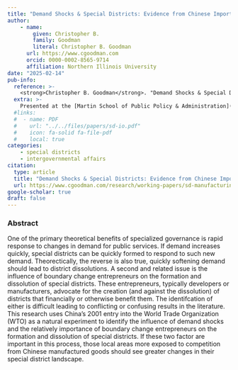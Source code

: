 ```yaml
---
title: "Demand Shocks & Special Districts: Evidence from Chinese Import Shocks"
author: 
    - name: 
        given: Christopher B.
        family: Goodman
        literal: Christopher B. Goodman
      url: https://www.cgoodman.com
      orcid: 0000-0002-8565-9714
      affiliation: Northern Illinois University
date: "2025-02-14"
pub-info:
  reference: >-
    <strong>Christopher B. Goodman</strong>. "Demand Shocks & Special Districts: Evidence from Chinese Import Shocks,” Working paper.
  extra: >-
    Presented at the [Martin School of Public Policy & Administration](https://slides.cgoodman.com/presentation/2025-uky), Lexington, Kentucky, February 2025.
  #links:
  #  - name: PDF
  #    url: "../../files/papers/sd-io.pdf"
  #    icon: fa-solid fa-file-pdf
  #    local: true
categories:
    - special districts
    - intergovernmental affairs
citation:
  type: article
  title: "Demand Shocks & Special Districts: Evidence from Chinese Import Shocks"
  url: https://www.cgoodman.com/research/working-papers/sd-manufacturing
google-scholar: true
draft: false
---
```


### Abstract
One of the primary theoretical benefits of specialized governance is rapid response to changes in demand for public services. If demand increases quickly, special districts can be quickly formed to respond to such new demand. Theorectically, the reverse is also true, quickly softening demand should lead to district dissolutions. A second and related issue is the influence of boundary change entrepreneurs on the formation and dissolution of special districts. These entrepreneurs, typically developers or manufacturers, advocate for the creation (and against the dissolution) of districts that financially or otherwise benefit them. The identifcation of either is difficult leading to conflicting or confusing results in the literature. This research uses China's 2001 entry into the World Trade Organization (WTO) as a natural experiment to identify the influence of demand shocks and the relatively importance of boundary change entrepreneurs on the formation and dissolution of special districts. If these two factor are important in this process, those local areas more exposed to competition from Chinese manufactured goods should see greater changes in their special district landscape.

